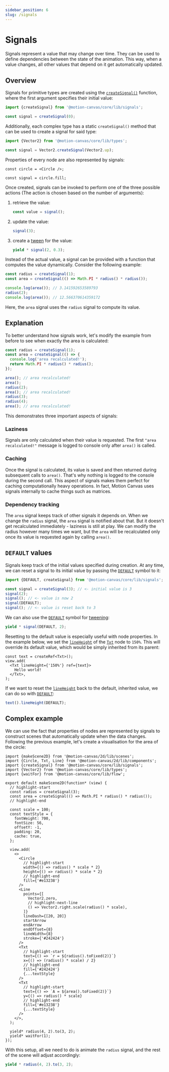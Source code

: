 ```yaml
---
sidebar_position: 6
slug: /signals
---
```



# Signals

Signals represent a value that may change over time. They can be used to define
dependencies between the state of the animation. This way, when a value changes,
all other values that depend on it get automatically updated.

## Overview

Signals for primitive types are created using the
[`createSignal()`](/api/core/signals#createSignal) function, where the first
argument specifies their initial value:

```ts
import {createSignal} from '@motion-canvas/core/lib/signals';

const signal = createSignal(0);
```

Additionally, each complex type has a static `createSignal()` method that can be
used to create a signal for said type:

```ts
import {Vector2} from '@motion-canvas/core/lib/types';

const signal = Vector2.createSignal(Vector2.up);
```

Properties of every node are also represented by signals:

```tsx
const circle = <Circle />;

const signal = circle.fill;
```

Once created, signals can be invoked to perform one of the three possible
actions (The action is chosen based on the number of arguments):

1. retrieve the value:
   ```ts
   const value = signal();
   ```
2. update the value:
   ```ts
   signal(3);
   ```
3. create a [tween](/docs/tweening) for the value:
   ```ts
   yield * signal(2, 0.3);
   ```

Instead of the actual value, a signal can be provided with a function that
computes the value dynamically. Consider the following example:

```ts
const radius = createSignal(1);
const area = createSignal(() => Math.PI * radius() * radius());

console.log(area()); // 3.141592653589793
radius(2);
console.log(area()); // 12.566370614359172
```

Here, the `area` signal uses the `radius` signal to compute its value.

## Explanation

To better understand how signals work, let's modify the example from before to
see when exactly the area is calculated:

```ts
const radius = createSignal(1);
const area = createSignal(() => {
  console.log('area recalculated!');
  return Math.PI * radius() * radius();
});

area(); // area recalculated!
area();
radius(2);
area(); // area recalculated!
radius(3);
radius(4);
area(); // area recalculated!
```

This demonstrates three important aspects of signals:

### Laziness

Signals are only calculated when their value is requested. The first
`"area recalculated!"` message is logged to console only after `area()` is
called.

### Caching

Once the signal is calculated, its value is saved and then returned during
subsequent calls to `area()`. That's why nothing is logged to the console during
the second call. This aspect of signals makes them perfect for caching
computationally heavy operations. In fact, Motion Canvas uses signals internally
to cache things such as matrices.

### Dependency tracking

The `area` signal keeps track of other signals it depends on. When we change the
`radius` signal, the `area` signal is notified about that. But it doesn't get
recalculated immediately - laziness is still at play. We can modify the radius
however many times we want, but the `area` will be recalculated only once its
value is requested again by calling `area()`.

## `DEFAULT` values

Signals keep track of the initial values specified during creation. At any time,
we can reset a signal to its initial value by passing the
[`DEFAULT`](/api/core/signals#DEFAULT) symbol to it:

```ts
import {DEFAULT, createSignal} from '@motion-canvas/core/lib/signals';

const signal = createSignal(3); // <- initial value is 3
signal(2);
signal(); // <- value is now 2
signal(DEFAULT);
signal(); // <- value is reset back to 3
```

We can also use the [`DEFAULT`](/api/core/signals#DEFAULT) symbol for
[tweening](/docs/tweening):

```ts
yield * signal(DEFAULT, 2);
```

Resetting to the default value is especially useful with node properties. In the
example below, we set the [`lineHeight`](/api/2d/components/Layout#lineHeight)
of the [`Txt`](/api/2d/components/Txt) node to `150%`. This will override its
default value, which would be simply inherited from its parent:

```tsx
const text = createRef<Txt>();
view.add(
  <Txt lineHeight={'150%'} ref={text}>
    Hello world!
  </Txt>,
);
```

If we want to reset the [`lineHeight`](/api/2d/components/Layout#lineHeight)
back to the default, inherited value, we can do so with
[`DEFAULT`](/api/core/signals#DEFAULT):

```ts
text().lineHeight(DEFAULT);
```

## Complex example

We can use the fact that properties of nodes are represented by signals to
construct scenes that automatically update when the data changes. Following the
previous example, let's create a visualisation for the area of the circle:

```tsx editor ratio=16/9
import {makeScene2D} from '@motion-canvas/2d/lib/scenes';
import {Circle, Txt, Line} from '@motion-canvas/2d/lib/components';
import {createSignal} from '@motion-canvas/core/lib/signals';
import {Vector2} from '@motion-canvas/core/lib/types';
import {waitFor} from '@motion-canvas/core/lib/flow';

export default makeScene2D(function* (view) {
  // highlight-start
  const radius = createSignal(3);
  const area = createSignal(() => Math.PI * radius() * radius());
  // highlight-end

  const scale = 100;
  const textStyle = {
    fontWeight: 700,
    fontSize: 56,
    offsetY: -1,
    padding: 20,
    cache: true,
  };

  view.add(
    <>
      <Circle
        // highlight-start
        width={() => radius() * scale * 2}
        height={() => radius() * scale * 2}
        // highlight-end
        fill={'#e13238'}
      />
      <Line
        points={[
          Vector2.zero,
          // highlight-next-line
          () => Vector2.right.scale(radius() * scale),
        ]}
        lineDash={[20, 20]}
        startArrow
        endArrow
        endOffset={8}
        lineWidth={8}
        stroke={'#242424'}
      />
      <Txt
        // highlight-start
        text={() => `r = ${radius().toFixed(2)}`}
        x={() => (radius() * scale) / 2}
        // highlight-end
        fill={'#242424'}
        {...textStyle}
      />
      <Txt
        // highlight-start
        text={() => `A = ${area().toFixed(2)}`}
        y={() => radius() * scale}
        // highlight-end
        fill={'#e13238'}
        {...textStyle}
      />
    </>,
  );

  yield* radius(4, 2).to(3, 2);
  yield* waitFor(1);
});
```

With this setup, all we need to do is animate the `radius` signal, and the rest
of the scene will adjust accordingly:

```ts
yield * radius(4, 2).to(3, 2);
```
